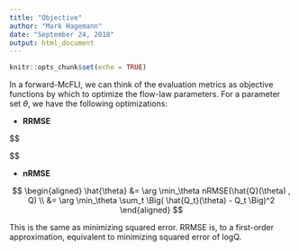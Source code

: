 ```yaml
---
title: "Objective"
author: "Mark Hagemann"
date: "September 24, 2018"
output: html_document
---
```


```r
knitr::opts_chunk$set(echo = TRUE)
```

In a forward-McFLI, we can think of the evaluation metrics as objective functions by which to optimize the flow-law parameters. For a parameter set $\theta$, we have the following optimizations:

- **RRMSE**

$$
\begin{aligned}
\hat{\theta} &= \arg \min_\theta RRMSE(\hat{Q}(\theta) , Q) \\
&= \arg \min_\theta \sum_t \Bigg( \frac{\hat{Q_t}(\theta) - Q_t}{Q_t} \Bigg)^2 \\
&= \arg \min_\theta \sum_t \Bigg( \Big[\frac{\hat{Q_t}(\theta)}{Q_t}\Big]^2 - 2 \frac{\hat{Q}_t(\theta)}{Q_t} \Bigg)
\end{aligned}

$$



- **nRMSE**

$$
\begin{aligned}
\hat{\theta} &= \arg \min_\theta nRMSE(\hat{Q}(\theta) , Q) \\
&= \arg \min_\theta \sum_t \Big( \hat{Q_t}(\theta) - Q_t \Big)^2
\end{aligned}
$$


This is the same as minimizing squared error. RRMSE is, to a first-order approximation, equivalent to minimizing squared error of logQ. 